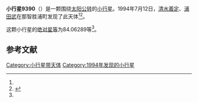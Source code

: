 {{Infobox planet
| bgcolour = #FFFFC0
| name = 9390
| symbol = 
| image = 
| caption = 
| discovery = yes
| discovery_ref = 
| discoverer = [[清水義定|清水義定]]、[[浦田武|浦田武]]
| discovery_site = [[那智胜浦町|那智胜浦町]] 
| discovered = 1994年7月12日
| designations = yes
| mp_name = 
| named_after = 
| alt_names = 1994 NJ1/ 1976 SV6 / 1987 SO6
| mp_category = [[主带小行星|主带小行星]]
| orbit_ref = <ref name="a">[http://ssd.jpl.nasa.gov/sbdb.cgi?sstr=9390 9390] {{Wayback|url=http://ssd.jpl.nasa.gov/sbdb.cgi?sstr=9390 |date=20210717065423 }}，小行星數據庫瀏覽器（JPL Small-Body Database Browser）－[[美国国家航空航天局|美国国家航空航天局]]喷气推进实验室</ref>
| epoch = 2456400.5 (2013年4月18日更新)
| aphelion = {{convert|2.8778953|AU|km|3|abbr=on|lk=out}}
| perihelion = {{convert|1.8547491|AU|km|3|abbr=on}}
| semimajor = {{convert|2.3663222|AU|km|3|abbr=on}}
| eccentricity = 0.2161891
| period = 1329.564019 [[日|日]]<br />3.64[[儒略年|儒略年]]
| avg_speed = 
| inclination = 1.50437
| asc_node = 223.80758
| mean_anomaly = 
| arg_peri = 84.06289
| satellites = 
| physical_characteristics = yes
| dimensions = 
| mass = 
| density = 
| surface_grav = 
| escape_velocity = 
| sidereal_day = 
| axial_tilt = 
| pole_ecliptic_lat = 
| pole_ecliptic_lon = 
| albedo = 
| temperatures= 
| temp_name1 = 
| mean_temp_1 = 
| max_temp_1 = 
| temp_name2 = 
| max_temp_2 = 
| spectral_type = 
| abs_magnitude = 84.06289
}}

'''小行星9390'''（{{lang-en|9390}}）是一颗围绕[[太阳|太阳]][[公转|公转]]的[[小行星|小行星]]。1994年7月12日，[[清水義定|清水義定]]、[[浦田武|浦田武]]在那智胜浦町发现了此天体<ref name="a" /><ref>{{cite news|title=小行星列表|url=http://cfa-www.harvard.edu/iau/lists/NumberedMPs.txt|accessdate=2013-07-08|newspaper=哈佛大学|archive-date=2008-05-17|archive-url=https://web.archive.org/web/20080517010638/http://cfa-www.harvard.edu/iau/lists/NumberedMPs.txt|dead-url=no}}</ref>。

这颗小行星的[[绝对星等|绝对星等]]为84.06289等<ref name="a" />。

==参考文献==
{{reflist}}
{{Minor Planet Number|[[小行星9389|小行星9389]]|[[小行星9391|小行星9391]]}}

{{小天体}}

[[Category:小行星带天体|Category:小行星带天体]]
[[Category:1994年发现的小行星|Category:1994年发现的小行星]]

{{asteroid-stub}}